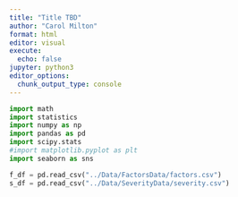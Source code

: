 ```yaml
---
title: "Title TBD"
author: "Carol Milton"
format: html
editor: visual
execute: 
  echo: false
jupyter: python3
editor_options: 
  chunk_output_type: console
---
```


```python
import math
import statistics
import numpy as np
import pandas as pd
import scipy.stats
#import matplotlib.pyplot as plt
import seaborn as sns
```

```python
f_df = pd.read_csv("../Data/FactorsData/factors.csv")
s_df = pd.read_csv("../Data/SeverityData/severity.csv")
```

